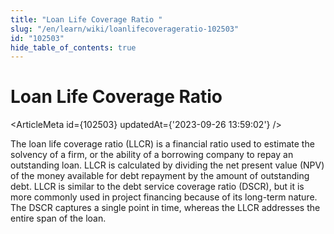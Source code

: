 ```yaml
---
title: "Loan Life Coverage Ratio "
slug: "/en/learn/wiki/loanlifecoverageratio-102503"
id: "102503"
hide_table_of_contents: true
---
```



# Loan Life Coverage Ratio 

<ArticleMeta id={102503} updatedAt={'2023-09-26 13:59:02'} />
<div className='border-solid border-b border-t-0 my-4 border-[var(--ifm-color-gray-300)]' />

The loan life coverage ratio (LLCR) is a financial ratio used to estimate the solvency of a firm, or the ability of a borrowing company to repay an outstanding loan. LLCR is calculated by dividing the net present value (NPV) of the money available for debt repayment by the amount of outstanding debt. LLCR is similar to the debt service coverage ratio (DSCR), but it is more commonly used in project financing because of its long-term nature. The DSCR captures a single point in time, whereas the LLCR addresses the entire span of the loan.
